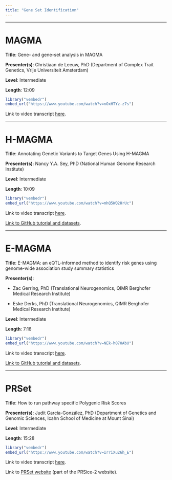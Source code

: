 ```yaml
---
title: "Gene Set Identification"
---
```


------------------------------------------------------------------------

# MAGMA {#sec-section1}

**Title**: Gene- and gene-set analysis in MAGMA

**Presenter(s)**: Christiaan de Leeuw, PhD (Department of Complex Trait Genetics, Vrije Universiteit Amsterdam)

**Level**: Intermediate

**Length**: 12:09

```r
library("vembedr")
embed_url("https://www.youtube.com/watch?v=nOxHTYz-z7s")
```

Link to video transcript [here](software_geneset_transcript.qmd#sec-video1).

------------------------------------------------------------------------

# H-MAGMA {#sec-section2}

**Title**: Annotating Genetic Variants to Target Genes Using H-MAGMA

**Presenter(s)**: Nancy Y.A. Sey, PhD (National Human Genome Research Institute)

**Level**: Intermediate

**Length**: 10:09

```r
library("vembedr")
embed_url("https://www.youtube.com/watch?v=mhQ5WQ2HrUc")
```

Link to video transcript [here](software_geneset_transcript.qmd#sec-video2).

[Link to GitHub tutorial and datasets](https://github.com/thewonlab/H-MAGMA).

------------------------------------------------------------------------

# E-MAGMA {#sec-section3}

**Title**: E-MAGMA: an eQTL-informed method to identify risk genes using genome-wide association study summary statistics

**Presenter(s)**:

-   Zac Gerring, PhD (Translational Neurogenomics, QIMR Berghofer Medical Research Institute)

-   Eske Derks, PhD (Translational Neurogenomics, QIMR Berghofer Medical Research Institute)

**Level**: Intermediate

**Length**: 7:16

```r
library("vembedr")
embed_url("https://www.youtube.com/watch?v=NEk-h070AbU")
```

Link to video transcript [here](software_geneset_transcript.qmd#sec-video3).

[Link to GitHub tutorial and datasets](https://github.com/eskederks/eMAGMA-tutorial).

------------------------------------------------------------------------

# PRSet {#sec-section4}

**Title**: How to run pathway specific Polygenic Risk Scores

**Presenter(s)**: Judit García-González, PhD (Department of Genetics and Genomic Sciences, Icahn School of Medicine at Mount Sinai)

**Level**: Intermediate

**Length**: 15:28

```r
library("vembedr")
embed_url("https://www.youtube.com/watch?v=IrriXu26h_E")
```

Link to video transcript [here](software_geneset_transcript.qmd#sec-video4).

Link to [PRSet website](https://choishingwan.github.io/PRSice/quick_start_prset/) (part of the PRSice-2 website).

